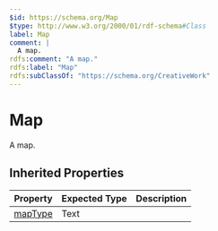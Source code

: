 ```yaml
---
$id: https://schema.org/Map
$type: http://www.w3.org/2000/01/rdf-schema#Class
label: Map
comment: |
  A map.
rdfs:comment: "A map."
rdfs:label: "Map"
rdfs:subClassOf: "https://schema.org/CreativeWork"
---
```


# Map

A map.

## Inherited Properties

| Property | Expected Type | Description |
| --- | --- | --- |
| [mapType](https://schema.org/mapType) | Text |  |
